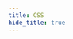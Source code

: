 ```yaml
---
title: CSS
hide_title: true
---
```



<FeatureIcon src={css} title="CSS" />
<LinkList
  data={[
    {
      title: "选择器",
      link: "/docs/css/selectors",
      src: css,
    },
    {
      title: "盒子模型",
      link: "/docs/css/box-model",
      src: css,
    },
    {
      title: "字符实体",
      link: "/docs/css/entities",
      src: css,
    },
    { title: "字体", link: "/docs/css/font", src: css },
    { title: "List", link: "/docs/css/list", src: css },
    {
      title: "属性",
      link: "/docs/css/properties",
      src: css,
    },
    {
      title: "解决方案",
      link: "/docs/css/solutions",
      src: css,
    },
  ]}
/>
